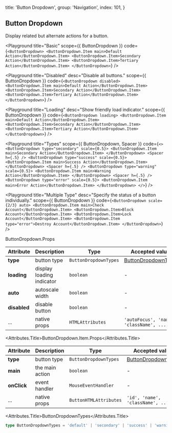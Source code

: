 
  title: 'Button Dropdown',
  group: 'Navigation',
  index: 101,
}

## Button Dropdown

Display related but alternate actions for a button.

<Playground
  title="Basic"
  scope={{ ButtonDropdown }}
  code={`
<ButtonDropdown>
  <ButtonDropdown.Item main>Default Action</ButtonDropdown.Item>
  <ButtonDropdown.Item>Secondary Action</ButtonDropdown.Item>
  <ButtonDropdown.Item>Tertiary Action</ButtonDropdown.Item>
</ButtonDropdown>
`}
/>

<Playground
  title="Disabled"
  desc="Disable all buttons."
  scope={{ ButtonDropdown }}
  code={`
<ButtonDropdown disabled>
  <ButtonDropdown.Item main>Default Action</ButtonDropdown.Item>
  <ButtonDropdown.Item>Secondary Action</ButtonDropdown.Item>
  <ButtonDropdown.Item>Tertiary Action</ButtonDropdown.Item>
</ButtonDropdown>
`}
/>

<Playground
  title="Loading"
  desc="Show friendly load indicator."
  scope={{ ButtonDropdown }}
  code={`
<ButtonDropdown loading>
  <ButtonDropdown.Item main>Default Action</ButtonDropdown.Item>
  <ButtonDropdown.Item>Secondary Action</ButtonDropdown.Item>
  <ButtonDropdown.Item>Tertiary Action</ButtonDropdown.Item>
</ButtonDropdown>
`}
/>

<Playground
  title="Types"
  scope={{ ButtonDropdown, Spacer }}
  code={`
<>
  <ButtonDropdown type="secondary" scale={0.5}>
    <ButtonDropdown.Item main>Secondary Action</ButtonDropdown.Item>
  </ButtonDropdown>
  <Spacer h={.5} />
  <ButtonDropdown type="success" scale={0.5}>
    <ButtonDropdown.Item main>Success Action</ButtonDropdown.Item>
  </ButtonDropdown>
  <Spacer h={.5} />
  <ButtonDropdown type="warning" scale={0.5}>
    <ButtonDropdown.Item main>Warning Action</ButtonDropdown.Item>
  </ButtonDropdown>
  <Spacer h={.5} />
  <ButtonDropdown type="error" scale={0.5}>
    <ButtonDropdown.Item main>Error Action</ButtonDropdown.Item>
  </ButtonDropdown>
</>
`}
/>

<Playground
  title="Multiple Type"
  desc="Specify the status of a button individually."
  scope={{ ButtonDropdown }}
  code={`
<ButtonDropdown scale={2/3} auto>
  <ButtonDropdown.Item main>Check Account</ButtonDropdown.Item>
  <ButtonDropdown.Item>Block Account</ButtonDropdown.Item>
  <ButtonDropdown.Item>Lock Account</ButtonDropdown.Item>
  <ButtonDropdown.Item type="error">Destroy Account</ButtonDropdown.Item>
</ButtonDropdown>
`}
/>

<Attributes edit="/pages/en-us/components/button-dropdown.mdx">
<Attributes.Title>ButtonDropdown.Props</Attributes.Title>

| Attribute    | Description               | Type                  | Accepted values                             | Default   |
| ------------ | ------------------------- | --------------------- | ------------------------------------------- | --------- |
| **type**     | button type               | `ButtonDropdownTypes` | [ButtonDropdownTypes](#buttondropdowntypes) | `default` |
| **loading**  | display loading indicator | `boolean`             | -                                           | `false`   |
| **auto**     | autoscale width           | `boolean`             | -                                           | `false`   |
| **disabled** | disable button            | `boolean`             | -                                           | `false`   |
| ...          | native props              | `HTMLAttributes`      | `'autoFocus', 'name', 'className', ...`     | -         |

<Attributes.Title>ButtonDropdown.Item.Props</Attributes.Title>

| Attribute   | Description     | Type                   | Accepted values                             | Default   |
| ----------- | --------------- | ---------------------- | ------------------------------------------- | --------- |
| **type**    | button type     | `ButtonDropdownTypes`  | [ButtonDropdownTypes](#buttondropdowntypes) | `default` |
| **main**    | the main action | `boolean`              | -                                           | `false`   |
| **onClick** | event handler   | `MouseEventHandler`    | -                                           | -         |
| ...         | native props    | `ButtonHTMLAttributes` | `'id', 'name', 'className', ...`            | -         |

<Attributes.Title>ButtonDropdownTypes</Attributes.Title>

```ts
type ButtonDropdownTypes = 'default' | 'secondary' | 'success' | 'warning' | 'error'
```

</Attributes>

